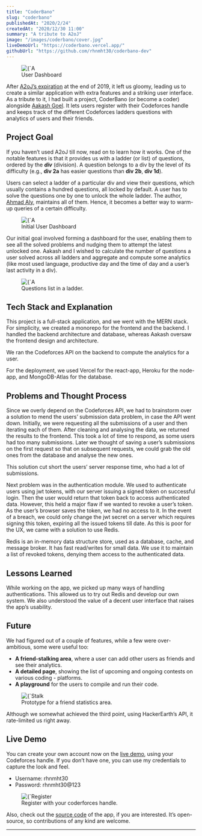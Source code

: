 ```yaml
---
title: "CoderBano"
slug: "coderbano"
publishedAt: "2020/2/24"
createdAt: "2020/12/30 11:00"
summary: "A tribute to A2oJ"
image: "/images/coderbano/cover.jpg"
liveDemoUrl: "https://coderbano.vercel.app/"
githubUrl: "https://github.com/rhnmht30/coderbano-dev"
---
```


<figure>
	<div className="flex rounded border shadow-lg">
		<Image
			className="rounded"
			alt={`A dashboard to view ladder progress and statistics`}
			src={`/images/coderbano/unlocked-ladder.jpg`}
			width={1366}
			height={768}
		/>
	</div>
	<figcaption>User Dashboard</figcaption>
</figure>

After [A2oJ’s expiration](https://codeforces.com/blog/entry/71249) at the end of 2019, it left us gloomy, leading us to create a similar application with extra features and a striking user interface. As a tribute to it, I had built a project, CoderBano (or become a coder) alongside [Aakash Goel](https://twitter.com/goelaakash79). It lets users register with their Codeforces handle and keeps track of the different Codeforces ladders questions with analytics of users and their friends.

## Project Goal

If you haven’t used A2oJ till now, read on to learn how it works. One of the notable features is that it provides us with a ladder (or list) of questions, ordered by the **_div_** (division). A question belongs to a div by the level of its difficulty (e.g., **div 2a** has easier questions than **div 2b**, **div 1d**).

Users can select a ladder of a particular div and view their questions, which usually contains a hundred questions, all locked by default. A user has to solve the questions one by one to unlock the whole ladder. The author, [Ahmad Aly](https://a2oj.com/about), maintains all of them. Hence, it becomes a better way to warm-up queries of a certain difficulty.

<figure>
	<div className="flex rounded border shadow-lg">
		<Image
			className="rounded"
			alt={`A dashboard to view ladder progress and statistics`}
			src={`/images/coderbano/dashboard.jpg`}
			width={1366}
			height={768}
		/>
	</div>
	<figcaption>Initial User Dashboard</figcaption>
</figure>

Our initial goal involved forming a dashboard for the user, enabling them to see all the solved problems and nudging them to attempt the latest unlocked one. Aakash and I wished to calculate the number of questions a user solved across all ladders and aggregate and compute some analytics (like most used language, productive day and the time of day and a user’s last activity in a div).

<figure>
	<div className="flex rounded border shadow-lg">
		<Image
			className="rounded"
			alt={`A table to all display the questions in a ladder.`}
			src={`/images/coderbano/ladder.jpg`}
			width={1366}
			height={768}
		/>
	</div>
	<figcaption>Questions list in a ladder.</figcaption>
</figure>

## Tech Stack and Explanation

This project is a full-stack application, and we went with the MERN stack. For simplicity, we created a monorepo for the frontend and the backend. I handled the backend architecture and database, whereas Aakash oversaw the frontend design and architecture.

We ran the Codeforces API on the backend to compute the analytics for a user.

For the deployment, we used Vercel for the react-app, Heroku for the node-app, and MongoDB-Atlas for the database.

## Problems and Thought Process

Since we overly depend on the Codeforces API, we had to brainstorm over a solution to mend the users’ submission data problem, in case the API went down. Initially, we were requesting all the submissions of a user and then iterating each of them. After cleaning and analysing the data, we returned the results to the frontend. This took a lot of time to respond, as some users had too many submissions. Later we thought of saving a user’s submissions on the first request so that on subsequent requests, we could grab the old ones from the database and analyse the new ones.

This solution cut short the users’ server response time, who had a lot of submissions.

Next problem was in the authentication module. We used to authenticate users using jwt tokens, with our server issuing a signed token on successful login. Then the user would return that token back to access authenticated data. However, this held a major flaw if we wanted to revoke a user’s token. As the user’s browser saves the token, we had no access to it. In the event of a breach, we could only change the jwt secret on a server which requires signing this token, expiring all the issued tokens till date. As this is poor for the UX, we came with a solution to use Redis.

Redis is an in-memory data structure store, used as a database, cache, and message broker. It has fast read/writes for small data. We use it to maintain a list of revoked tokens, denying them access to the authenticated data.

## Lessons Learned

While working on the app, we picked up many ways of handling authentications. This allowed us to try out Redis and develop our own system. We also understood the value of a decent user interface that raises the app’s usability.

## Future

We had figured out of a couple of features, while a few were over-ambitious, some were useful too:

- **A friend-stalking area**, where a user can add other users as friends and see their analytics.
- **A detailed page**, showing the list of upcoming and ongoing contests on various coding - platforms.
- **A playground** for the users to compile and run their code.

<figure>
	<div className="flex rounded border shadow-lg">
		<Image
			className="rounded"
			alt={`Stalk friends statistics`}
			src={`/images/coderbano/friends.jpg`}
			width={1366}
			height={768}
		/>
	</div>
	<figcaption>Prototype for a friend statistics area.</figcaption>
</figure>

Although we somewhat achieved the third point, using HackerEarth’s API, it rate-limited us right away.

## Live Demo

You can create your own account now on the [live demo](https://coderbano.vercel.app/), using your Codeforces handle. If you don’t have one, you can use my credentials to capture the look and feel.

- Username: rhnmht30
- Password: rhnmht30@123

<figure>
	<div className="flex rounded border shadow-lg">
		<Image
			className="rounded"
			alt={`Register Page`}
			src={`/images/coderbano/homepage.jpg`}
			width={1366}
			height={768}
		/>
	</div>
	<figcaption>Register with your coderforces handle.</figcaption>
</figure>

Also, check out the [source code](https://coderbano.vercel.app/) of the app, if you are interested. It’s open-source, so contributions of any kind are welcome.

<hr />
